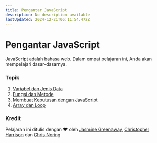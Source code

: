 ```yaml
---
title: Pengantar JavaScript
description: No description available
lastUpdated: 2024-12-21T06:11:54.472Z
---
```


# Pengantar JavaScript

JavaScript adalah bahasa web. Dalam empat pelajaran ini, Anda akan mempelajari dasar-dasarnya.

### Topik

1. [Variabel dan Jenis Data](../1-data-types/translations/README.id.md)
2. [Fungsi dan Metode](../2-functions-methods/translations/README.id.md)
3. [Membuat Keputusan dengan JavaScript](../3-making-decisions/translations/README.id.md)
4. [Array dan Loop](../4-arrays-loops/translations/README.id.md)

### Kredit

Pelajaran ini ditulis dengan ♥️ ️oleh [Jasmine Greenaway](https://twitter.com/paladique), [Christopher Harrison](https://twitter.com/geektrainer) dan [Chris Noring](https://twitter.com/chris_noring)

